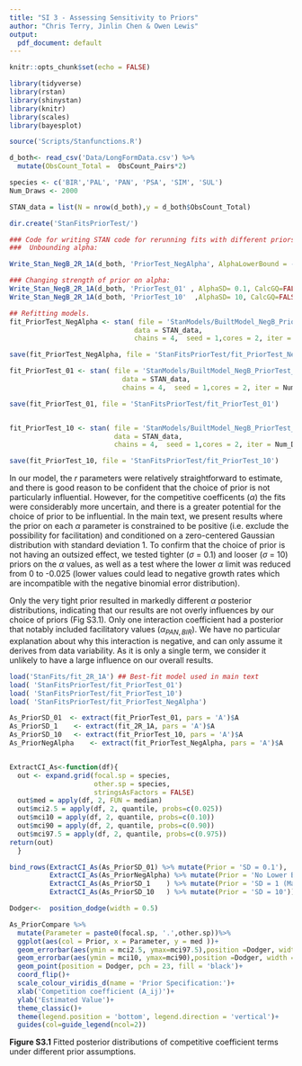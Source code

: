 ```yaml
---
title: "SI 3 - Assessing Sensitivity to Priors"
author: "Chris Terry, Jinlin Chen & Owen Lewis"
output:
  pdf_document: default
---
```

```r
knitr::opts_chunk$set(echo = FALSE)
```

```r
library(tidyverse)
library(rstan)
library(shinystan)
library(knitr)
library(scales)
library(bayesplot)

source('Scripts/Stanfunctions.R') 

d_both<- read_csv('Data/LongFormData.csv') %>%
  mutate(ObsCount_Total =  ObsCount_Pairs*2)

species <- c('BIR','PAL', 'PAN', 'PSA', 'SIM', 'SUL')
Num_Draws <- 2000

STAN_data = list(N = nrow(d_both),y = d_both$ObsCount_Total) 

dir.create('StanFitsPriorTest/')
```

```r
### Code for writing STAN code for rerunning fits with different priors::
###  Unbounding alpha:

Write_Stan_NegB_2R_1A(d_both, 'PriorTest_NegAlpha', AlphaLowerBound = -0.025, AlphaSD= 1)

### Changing strength of prior on alpha:
Write_Stan_NegB_2R_1A(d_both, 'PriorTest_01' , AlphaSD= 0.1, CalcGQ=FALSE)
Write_Stan_NegB_2R_1A(d_both, 'PriorTest_10'  ,AlphaSD= 10, CalcGQ=FALSE)
```

```r
## Refitting models. 
fit_PriorTest_NegAlpha <- stan( file = 'StanModels/BuiltModel_NegB_PriorTest_NegAlpha.stan',
                               data = STAN_data, 
                               chains = 4,  seed = 1,cores = 2, iter = Num_Draws)

save(fit_PriorTest_NegAlpha, file = 'StanFitsPriorTest/fit_PriorTest_NegAlpha')   

fit_PriorTest_01 <- stan( file = 'StanModels/BuiltModel_NegB_PriorTest_01.stan',
                            data = STAN_data, 
                            chains = 4,  seed = 1,cores = 2, iter = Num_Draws)

save(fit_PriorTest_01, file = 'StanFitsPriorTest/fit_PriorTest_01')   


fit_PriorTest_10 <- stan( file = 'StanModels/BuiltModel_NegB_PriorTest_10.stan',
                          data = STAN_data, 
                          chains = 4,  seed = 1,cores = 2, iter = Num_Draws)

save(fit_PriorTest_10, file = 'StanFitsPriorTest/fit_PriorTest_10')   

```

In our model, the $r$ parameters were relatively straightforward to estimate, and there is good reason to be confident that the choice of prior is not particularly influential. However, for the competitive coefficents ($\alpha$) the fits were considerably more uncertain, and there is a greater potential for the choice of prior to be influential. In the main text, we present results where the prior on each $\alpha$ parameter is constrained to be positive (i.e. exclude the possibility for facilitation) and conditioned on a zero-centered Gaussian distribution with standard deviation 1. To confirm that the choice of prior is not having an outsized effect, we tested tighter ($\sigma$ = 0.1) and looser ($\sigma$ = 10) priors on the $\alpha$ values, as well as a test where the lower $\alpha$ limit was reduced from 0 to -0.025 (lower values could lead to negative growth rates which are incompatible with the negative binomial error distribution). 


Only the very tight prior resulted in markedly different $\alpha$ posterior distributions, indicating that our results are not overly influences by our choice of priors (Fig S3.1). Only one interaction coefficient had a posterior that notably included facilitatory values ($\alpha_{PAN,BIR}$). We have no particular explanation about why this interaction is negative, and can only assume it derives from data variability. As it is only a single term, we consider it unlikely to have a large influence on our overall results. 


```R
load('StanFits/fit_2R_1A') ## Best-fit model used in main text
load( 'StanFitsPriorTest/fit_PriorTest_01')
load( 'StanFitsPriorTest/fit_PriorTest_10')
load( 'StanFitsPriorTest/fit_PriorTest_NegAlpha')
```

```r
As_PriorSD_01  <- extract(fit_PriorTest_01, pars = 'A')$A
As_PriorSD_1    <- extract(fit_2R_1A, pars = 'A')$A
As_PriorSD_10   <- extract(fit_PriorTest_10, pars = 'A')$A
As_PriorNegAlpha    <- extract(fit_PriorTest_NegAlpha, pars = 'A')$A


ExtractCI_As<-function(df){
  out <- expand.grid(focal.sp = species,
                     other.sp = species,
                     stringsAsFactors = FALSE)
  out$med = apply(df, 2, FUN = median)
  out$mci2.5 = apply(df, 2, quantile, probs=c(0.025))
  out$mci10 = apply(df, 2, quantile, probs=c(0.10))
  out$mci90 = apply(df, 2, quantile, probs=c(0.90))
  out$mci97.5 = apply(df, 2, quantile, probs=c(0.975))
return(out)
  }

bind_rows(ExtractCI_As(As_PriorSD_01) %>% mutate(Prior = 'SD = 0.1'),
          ExtractCI_As(As_PriorNegAlpha) %>% mutate(Prior = 'No Lower Bound'),
          ExtractCI_As(As_PriorSD_1    ) %>% mutate(Prior = 'SD = 1 (Main text model)'),
          ExtractCI_As(As_PriorSD_10   ) %>% mutate(Prior = 'SD = 10')) -> As_PriorCompare

Dodger<-  position_dodge(width = 0.5)

As_PriorCompare %>%
  mutate(Parameter = paste0(focal.sp, '.',other.sp))%>%
  ggplot(aes(col = Prior, x = Parameter, y = med ))+
  geom_errorbar(aes(ymin = mci2.5, ymax=mci97.5),position =Dodger, width = 0)+
  geom_errorbar(aes(ymin = mci10, ymax=mci90),position =Dodger, width = 0, size = 1.5 )+
  geom_point(position = Dodger, pch = 23, fill = 'black')+
  coord_flip()+
  scale_colour_viridis_d(name = 'Prior Specification:')+
  xlab('Competition coefficient (A_ij)')+
  ylab('Estimated Value')+
  theme_classic()+
  theme(legend.position = 'bottom', legend.direction = 'vertical')+
  guides(col=guide_legend(ncol=2))
```

**Figure S3.1** Fitted posterior distributions of competitive coefficient terms under different prior assumptions. 
